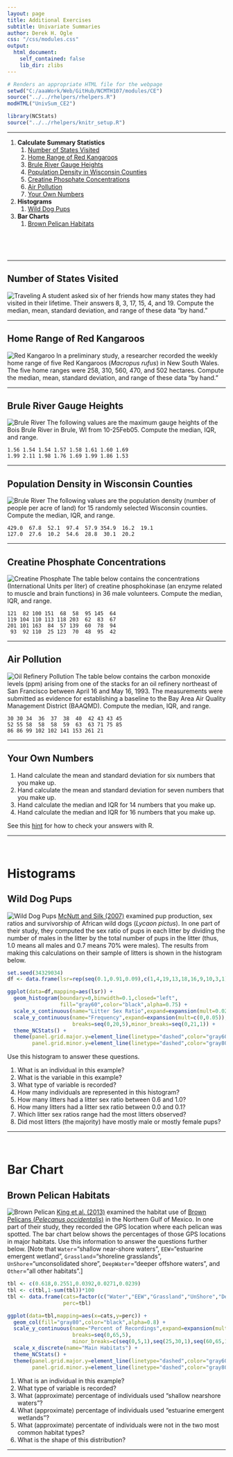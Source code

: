 ```yaml
---
layout: page
title: Additional Exercises
subtitle: Univariate Summaries
author: Derek H. Ogle
css: "/css/modules.css"
output:
  html_document:
    self_contained: false
    lib_dir: zlibs
---
```


```r
# Renders an appropriate HTML file for the webpage
setwd("C:/aaaWork/Web/GitHub/NCMTH107/modules/CE")
source("../../rhelpers/rhelpers.R")
modHTML("UnivSum_CE2")
```

```r
library(NCStats)
source("../../rhelpers/knitr_setup.R")
```

----

1. **Calculate Summary Statistics**
    1. [Number of States Visited](#number-of-states-visited)
    1. [Home Range of Red Kangaroos](#home-range-of-red-kangaroos)
    1. [Brule River Gauge Heights](#brule-river-gauge-heights)
    1. [Population Density in Wisconsin Counties](#population-density-in-wisconsin-counties)
    1. [Creatine Phosphate Concentrations](#creatine-phosphate-concentrations)
    1. [Air Pollution](#air-pollution)
    1. [Your Own Numbers](#your-own-numbers)
1. **Histograms**
    1. [Wild Dog Pups](#wild-dog-pups)
1. **Bar Charts**
    1. [Brown Pelican Habitats](#brown-pelican-habitats)

&nbsp;

&nbsp;

----

## Number of States Visited
<img src="zimgs/travel.jpg" alt="Traveling" class="img-right">
A student asked six of her friends how many states they had visited in their lifetime. Their answers 8, 3, 17, 15, 4, and 19. Compute the median, mean, standard deviation, and range of these data "by hand."

----

## Home Range of Red Kangaroos
<img src="zimgs/red_kangaroo.jpg" alt="Red Kangaroo" class="img-right">
In a preliminary study, a researcher recorded the weekly home range of five Red Kangaroos (*Macropus rufus*) in New South Wales. The five home ranges were 258, 310, 560, 470, and 502 hectares. Compute the median, mean, standard deviation, and range of these data "by hand."

----

## Brule River Gauge Heights
<img src="zimgs/BruleRiver.jpg" alt="Brule River" class="img-right">
The following values are the maximum gauge heights of the Bois Brule River in Brule, WI from 10-25Feb05. Compute the median, IQR, and range.

```
1.56 1.54 1.54 1.57 1.58 1.61 1.60 1.69
1.99 2.11 1.98 1.76 1.69 1.99 1.86 1.53
```

----

## Population Density in Wisconsin Counties
<img src="zimgs/Janesville.jpg" alt="Brule River" class="img-right">
The following values are the population density (number of people per acre of land) for 15 randomly selected Wisconsin counties. Compute the median, IQR, and range.

```
429.0  67.8  52.1  97.4  57.9 354.9  16.2  19.1
127.0  27.6  10.2  54.6  28.8  30.1  20.2
```

----

## Creatine Phosphate Concentrations
<img src="zimgs/creatine_phosphate.jpg" alt="Creatine Phosphate" class="img-right">
The table below contains the concentrations (International Units per liter) of creatine phosphokinase (an enzyme related to muscle and brain functions) in 36 male volunteers. Compute the median, IQR, and range.

```
121  82 100 151  68  58  95 145  64
119 104 110 113 118 203  62  83  67
201 101 163  84  57 139  60  78  94
 93  92 110  25 123  70  48  95  42
```

----

## Air Pollution
<img src="zimgs/oil_refinery.jpg" alt="Oil Refinery Pollution" class="img-right">
The table below contains the carbon monoxide levels (ppm) arising from one of the stacks for an oil refinery northeast of San Francisco between April 16 and May 16, 1993. The measurements were submitted as evidence for establishing a baseline to the Bay Area Air Quality Management District (BAAQMD). Compute the median, IQR, and range.

```
30 30 34  36  37  38  40  42 43 43 45
52 55 58  58  58  59  63  63 71 75 85
86 86 99 102 102 141 153 261 21
```

----

## Your Own Numbers

1. Hand calculate the mean and standard deviation for six numbers that you make up.
1. Hand calculate the mean and standard deviation for seven numbers that you make up.
1. Hand calculate the median and IQR for 14 numbers that you make up.
1. Hand calculate the median and IQR for 16 numbers that you make up.

See this [hint](UnivSum_CE1.html#hints) for how to check your answers with R.

----

&nbsp;

# Histograms
## Wild Dog Pups
<img src="zimgs/wild-dog-pups.jpg" alt="Wild Dog Pups" class="img-right">
[McNutt and Silk (2007)](https://www.semanticscholar.org/paper/Pup-production%2C-sex-ratios%2C-and-survivorship-in-McNutt-Silk/8bec71d9a4a6ced4896c346dff72df143a10a651) examined pup production, sex ratios and survivorship of African wild dogs (*Lycaon pictus*). In one part of their study, they computed the sex ratio of pups in each litter by dividing the number of males in the litter by the total number of pups in the litter (thus, 1.0 means all males and 0.7 means 70% were males). The results from making this calculations on their sample of litters is shown in the histogram below.

```r
set.seed(34329034)
df <- data.frame(lsr=rep(seq(0.1,0.91,0.09),c(1,4,19,13,18,16,9,10,3,1))+runif(94,0,0.09))

ggplot(data=df,mapping=aes(lsr)) +
  geom_histogram(boundary=0,binwidth=0.1,closed="left",
                 fill="gray60",color="black",alpha=0.75) +
  scale_x_continuous(name="Litter Sex Ratio",expand=expansion(mult=0.02)) +
  scale_y_continuous(name="Frequency",expand=expansion(mult=c(0,0.05)),
                     breaks=seq(0,20,5),minor_breaks=seq(0,21,1)) +
  theme_NCStats() +
  theme(panel.grid.major.y=element_line(linetype="dashed",color="gray60"),
        panel.grid.minor.y=element_line(linetype="dashed",color="gray80"))
```

Use this histogram to answer these questions.

1. What is an individual in this example?
1. What is the variable in this example?
1. What type of variable is recorded?
1. How many individuals are represented in this histogram?
1. How many litters had a litter sex ratio between 0.6 and 1.0?
1. How many litters had a litter sex ratio between 0.0 and 0.1?
1. Which litter sex ratios range had the most litters observed?
1. Did most litters (the majority) have mostly male or mostly female pups?

----

&nbsp;

# Bar Chart
## Brown Pelican Habitats
<img src="http://derekogle.com/NCMTH107/modules/CE/zimgs/brownpelican.jpg" alt="Brown Pelican" class="img-right">
[King et al. (2013)](https://www.aphis.usda.gov/wildlife_damage/nwrc/publications/13pubs/king132.pdf) examined the habitat use of [Brown Pelicans (*Pelecanus
occidentalis*)](https://en.wikipedia.org/wiki/Brown_pelican) in the Northern Gulf of Mexico. In one part of their study, they recorded the GPS location where each pelican was spotted. The bar chart below shows the percentages of those GPS locations in major habitats. Use this information to answer the questions further below. [Note that `Water`="shallow near-shore waters", `EEW`="estuarine emergent wetland", `Grassland`="shoreline grasslands", `UnShore`="unconsolidated shore", `DeepWater`="deeper offshore waters", and `Other`="all other habitats".]

```r
tbl <- c(0.618,0.2551,0.0392,0.0271,0.0239)
tbl <- c(tbl,1-sum(tbl))*100
tbl <- data.frame(cats=factor(c("Water","EEW","Grassland","UnShore","DeepWater","other"),levels=c("Water","EEW","Grassland","UnShore","DeepWater","other")),
                  perc=tbl)

ggplot(data=tbl,mapping=aes(x=cats,y=perc)) +
  geom_col(fill="gray80",color="black",alpha=0.8) +
  scale_y_continuous(name="Percent of Recordings",expand=expansion(mult=c(0,0.05)),
                     breaks=seq(0,65,5),
                     minor_breaks=c(seq(0,5,1),seq(25,30,1),seq(60,65,1))) +
  scale_x_discrete(name="Main Habitats") +
  theme_NCStats() +
  theme(panel.grid.major.y=element_line(linetype="dashed",color="gray60"),
        panel.grid.minor.y=element_line(linetype="dashed",color="gray80"))
```

1. What is an individual in this example?
1. What type of variable is recorded?
1. What (approximate) percentage of individuals used "shallow nearshore waters"?
1. What (approximate) percentage of individuals used "estuarine emergent wetlands"?
1. What (approximate) percentate of individuals were not in the two most common habitat types?
1. What is the shape of this distribution?

----
